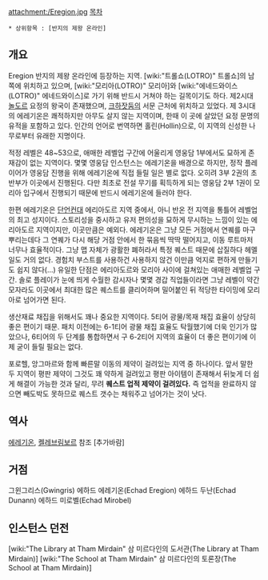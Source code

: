 attachment:/Eregion.jpg
[[목차]]
 * 상위항목 : [반지의 제왕 온라인]

== 개요 ==
Eregion
반지의 제왕 온라인에 등장하는 지역. [wiki:"트롤쇼(LOTRO)" 트롤쇼]의 남쪽에 위치하고 있으며, [wiki:"모리아(LOTRO)" 모리아]와 [wiki:"에네드와이스(LOTRO)" 에네드와이스]로 가기 위해 반드시 거쳐야 하는 길목이기도 하다. 제2시대 [[놀도르]] 요정의 왕국이 존재했으며, [[크하잣둠]]의 서문 근처에 위치하고 있었다. 제 3시대의 에레기온은 쾌적하지만 아무도 살지 않는 지역이며, 한때 이 곳에 살았던 요정 문명의 유적을 포함하고 있다. 인간의 언어로 번역하면 홀린(Hollin)으로, 이 지역의 신성한 나무로부터 유래한 지명이다.

적정 레벨은 48~53으로, 애매한 레벨업 구간에 어울리게 영웅담 1부에서도 묘하게 존재감이 없는 지역이다. 몇몇 영웅담 인스턴스는 에레기온을 배경으로 하지만, 정작 플레이어가 영웅담 진행을 위해 에레기온에 직접 들릴 일은 별로 없다. 오히려 3부 2권의 초반부가 이곳에서 진행된다. 다만 최초로 전설 무기를 획득하게 되는 영웅담 2부 1권이 모리아 입구에서 진행되기 때문에 반드시 에레기온에 들러야 한다.

한편 에레기온은 [[단언컨대]] 에리아도르 지역 중에서, 아니 반온 전 지역을 통틀어 레벨업의 최고 성지이다. 스토리성을 중시하고 유저 편의성을 묘하게 무시하는 느낌이 있는 에리아도르 지역이지만, 이곳만큼은 예외다. 에레기온은 그냥 모든 거점에서 연퀘를 마구 뿌리는데다 그 연퀘가 다시 해당 거점 안에서 한 묶음씩 딱딱 떨어지고, 이동 루트마저 너무나 효율적이다. 그냥 맵 자체가 광활한 폐허라서 특정 퀘스트 때문에 삽질하다 헤멜 일도 거의 없다. 경험치 부스트를 사용하건 사용하지 않건 이만큼 억지로 편하게 만들기도 쉽지 않다(...) 유일한 단점은 에리아도르와 모리아 사이에 걸쳐있는 애매한 레벨업 구간. 솔로 플레이가 눈에 띄게 수월한 감시자나 몇몇 경갑 직업들이라면 그냥 레벨이 약간 모자라도 이곳에서 최대한 많은 퀘스트를 클리어하며 밀어붙인 뒤 적당한 타이밍에 모리아로 넘어가면 된다.

생산재료 채집을 위해서도 꽤나 중요한 지역이다. 5티어 광물/목재 채집 효율이 상당히 좋은 편이기 때문. 패치 이전에는 6-1티어 광물 채집 효율도 탁월했기에 더욱 인기가 많았으나, 6티어의 두 단계를 통합하면서 구 6-2티어 지역의 효율이 더 좋은 편이기에 이제 굳이 들릴 필요는 없다.

포로헬, 앙그마르와 함께 빠른말 이동의 제약이 걸려있는 지역 중 하나이다. 앞서 말한 두 지역이 평판 제약이 그것도 꽤 약하게 걸려있고 평판 아이템이 존재해서 뒤늦게 더 쉽게 해결이 가능한 것과 달리, 무려 '''퀘스트 업적 제약이 걸려있다.''' 즉 업적을 완료하지 않으면 빼도박도 못하므로 퀘스트 갯수는 채워주고 넘어가는 것이 낫다.
== 역사 ==
[[에레기온]], [[켈레브림보르]] 참조
[추가바람]

== 거점 ==
그윈그리스(Gwingris)
에하드 에레기온(Echad Eregion)
에하드 두난(Echad Dunann)
에하드 미로벨(Echad Mirobel)

== 인스턴스 던전 ==
[wiki:"The Library at Tham Mirdain" 삼 미르다인의 도서관(The Library at Tham Mirdain)]
[wiki:"The School at Tham Mirdain" 삼 미르다인의 토론장(The School at Tham Mirdain)]
